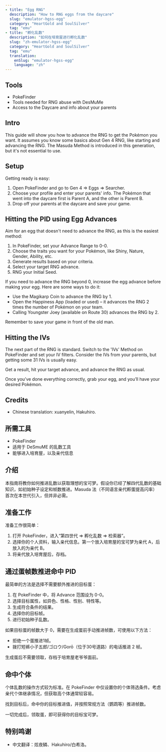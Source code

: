 ```yaml
---
- title: "Egg RNG"
  description: "How to RNG eggs from the daycare"
  slug: "emulator-hgss-egg"
  category: "HeartGold and SoulSilver"
  tag: "emu"
- title: "孵化乱数"
  description: "如何在培育屋进行孵化乱数"
  slug: "zh-emulator-hgss-egg"
  category: "HeartGold and SoulSilver"
  tag: "emu"
  translation:
    enSlug: "emulator-hgss-egg"
    language: "zh"
---
```


<ShowIf slug="/emulator-hgss-egg">

## Tools

- PokeFinder
- Tools needed for RNG abuse with DesMuMe
- Access to the Daycare and info about your parents

## Intro

This guide will show you how to advance the RNG to get the Pokémon you want. It assumes you know some basics about Gen 4 RNG, like starting and advancing the RNG. The Masuda Method is introduced in this generation, but it's not essential to use.

## Setup

Getting ready is easy:

1. Open PokeFinder and go to Gen 4 => Eggs => Searcher.
2. Choose your profile and enter your parents' info. The Pokémon that went into the daycare first is Parent A, and the other is Parent B.
3. Drop off your parents at the daycare and save your game.

## Hitting the PID using Egg Advances

Aim for an egg that doesn't need to advance the RNG, as this is the easiest method:

1. In PokeFinder, set your Advance Range to 0-0.
2. Choose the traits you want for your Pokémon, like Shiny, Nature, Gender, Ability, etc.
3. Generate results based on your criteria.
4. Select your target RNG advance.
5. RNG your Initial Seed.

If you need to advance the RNG beyond 0, increase the egg advance before making your egg. Here are some ways to do it:

- Use the Magikarp Coin to advance the RNG by 1.
- Open the Happiness App (loaded or used) – it advances the RNG 2 times the number of Pokémon on your team.
- Calling Youngster Joey (available on Route 30) advances the RNG by 2.

Remember to save your game in front of the old man.

## Hitting the IVs

The next part of the RNG is standard. Switch to the 'IVs' Method on PokeFinder and set your IV filters. Consider the IVs from your parents, but getting some 31 IVs is usually easy.

Get a result, hit your target advance, and advance the RNG as usual.

Once you’ve done everything correctly, grab your egg, and you’ll have your desired Pokémon.

## Credits

- Chinese translation: xuanyelin, Hakuhiro.

</ShowIf>

<ShowIf slug="/zh-emulator-hgss-egg">

## 所需工具

- PokeFinder
- 适用于 DeSmuME 的乱数工具
- 能够进入培育屋，以及亲代信息

## 介绍

本指南将教你如何推进乱数以获取理想的宝可梦。假设你已经了解四代乱数的基础知识，如初始种子设定和帧数推进。Masuda 法（不同语言亲代孵蛋提高闪率）首次在本世代引入，但并非必需。

## 准备工作

准备工作很简单：

1. 打开 PokeFinder，进入“第四世代 => 孵化乱数 => 检索器”。
2. 选择你的个人资料，输入亲代信息。第一个放入培育屋的宝可梦为亲代 A，后放入的为亲代 B。
3. 将亲代放入培育屋后，存档。

## 通过蛋帧数推进命中 PID

最简单的方法是选择不需要额外推进的目标蛋：

1. 在 PokeFinder 中，将 Advance 范围设为 0-0。
2. 选择目标属性，如异色、性格、性别、特性等。
3. 生成符合条件的结果。
4. 选择你的目标帧。
5. 进行初始种子乱数。

如果目标蛋的帧数大于 0，需要在生成蛋前手动推进帧数，可使用以下方法：

- 拒绝一个蛋推进1帧。
- 拨打短裤小子五郎/ゴロウ/Gorō（位于30号道路）的电话推进 2 帧。

生成蛋后不需要领取，存档于培育屋老爷爷面前。

## 命中个体

个体乱数的操作方式较为标准。在 PokeFinder 中仅设置你的个体筛选条件。考虑亲代个体继承情况，但获取高个体通常较容易。

找到目标后，命中你的目标推进值，并按照常规方法（鹦鹉等）推进帧数。

一切完成后，领取蛋，即可获得你的目标宝可梦。

## 特别鸣谢

- 中文翻译：炫夜鳞、Hakuhiro/白希洛。

</ShowIf>
